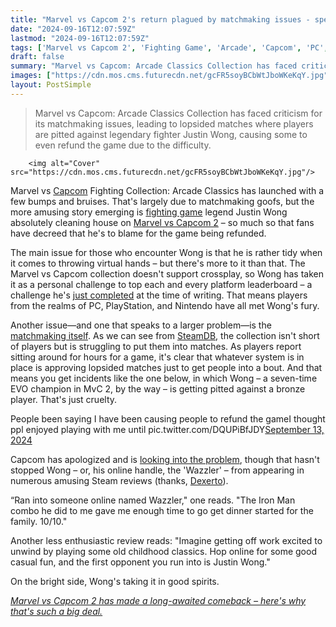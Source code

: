 ```yaml
---
title: "Marvel vs Capcom 2's return plagued by matchmaking issues - specifically, a single fighting game legend whooping players so hard they refund the game"
date: "2024-09-16T12:07:59Z"
lastmod: "2024-09-16T12:07:59Z"
tags: ['Marvel vs Capcom 2', 'Fighting Game', 'Arcade', 'Capcom', 'PC', 'PlayStation', 'Nintendo', 'Steam', 'Matchmaking']
draft: false
summary: "Marvel vs Capcom: Arcade Classics Collection has faced criticism for its matchmaking issues, leading to lopsided matches where players are pitted against legendary fighter Justin Wong, causing some to even refund the game due to the difficulty."
images: ["https://cdn.mos.cms.futurecdn.net/gcFR5soyBCbWtJboWKeKqY.jpg"]
layout: PostSimple
---
```

> Marvel vs Capcom: Arcade Classics Collection has faced criticism for its matchmaking issues, leading to lopsided matches where players are pitted against legendary fighter Justin Wong, causing some to even refund the game due to the difficulty.


        <img alt="Cover" src="https://cdn.mos.cms.futurecdn.net/gcFR5soyBCbWtJboWKeKqY.jpg"/>
        
Marvel vs [Capcom](https://www.gamesradar.com/tag/capcom/) Fighting Collection: Arcade Classics has launched with a few bumps and bruises. That's largely due to matchmaking goofs, but the more amusing story emerging is [fighting game](https://www.gamesradar.com/games/fighting/) legend Justin Wong absolutely cleaning house on [Marvel vs Capcom 2](https://www.gamesradar.com/games/fighting/marvel-vs-capcom-arcade-classics-collection/) – so much so that fans have decreed that he's to blame for the game being refunded.

The main issue for those who encounter Wong is that he is rather tidy when it comes to throwing virtual hands – but there's more to it than that. The Marvel vs Capcom collection doesn't support crossplay, so Wong has taken it as a personal challenge to top each and every platform leaderboard – a challenge he's [just completed](https://x.com/JWonggg/status/1835613055348363726) at the time of writing. That means players from the realms of PC, PlayStation, and Nintendo have all met Wong's fury.

Another issue—and one that speaks to a larger problem—is the [matchmaking itself](https://x.com/maximilian_/status/1834767775635849301). As we can see from [SteamDB](https://steamdb.info/app/2634890/charts/), the collection isn't short of players but is struggling to put them into matches. As players report sitting around for hours for a game, it's clear that whatever system is in place is approving lopsided matches just to get people into a bout. And that means you get incidents like the one below, in which Wong – a seven-time EVO champion in MvC 2, by the way – is getting pitted against a bronze player. That's just cruelty.

People been saying I have been causing people to refund the gameI thought ppl enjoyed playing with me until pic.twitter.com/DQUPiBfJDY[September 13, 2024](https://twitter.com/JWonggg/status/1834458518348579320)

Capcom has apologized and is [looking into the problem](https://x.com/StreetFighterJA/status/1834869731704422635), though that hasn't stopped Wong – or, his online handle, the 'Wazzler' – from appearing in numerous amusing Steam reviews (thanks, [Dexerto](https://www.dexerto.com/gaming/justin-wong-is-so-good-at-mvc2-that-players-are-refunding-the-game-after-fighting-him-2899387/)).

“Ran into someone online named Wazzler," one reads. "The Iron Man combo he did to me gave me enough time to go get dinner started for the family. 10/10."

Another less enthusiastic review reads: "Imagine getting off work excited to unwind by playing some old childhood classics. Hop online for some good casual fun, and the first opponent you run into is Justin Wong." 

On the bright side, Wong's taking it in good spirits.

[<em>Marvel vs Capcom 2 has made a long-awaited comeback – here's why that's such a big deal.</em>](https://www.gamesradar.com/games/fighting/marvel-vs-capcom-2-has-made-a-long-awaited-comeback-heres-why-thats-such-a-big-deal/)
        